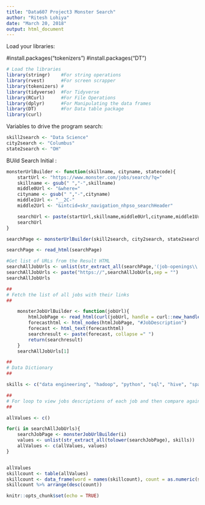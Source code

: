 ```yaml
---
title: "Data607 Project3 Monster Search"
author: "Ritesh Lohiya"
date: "March 20, 2018"
output: html_document
---
```


Load your libraries:

#install.packages("tokenizers")
#install.packages("DT")
```r
# Load the libraries
library(stringr)    #For string operations
library(rvest)      #For screen scrapper
library(tokenizers) #
library(tidyverse)  #For Tidyverse
library(RCurl)      #For File Operations
library(dplyr)      #For Manipulating the data frames
library(DT)         #For Data table package
library(curl)
```

Variables to drive the program search:

```r
skill2search <- "Data Science"
city2search <- "Columbus"
state2search <- "OH"
```

BUild Search Initial :

```r
monsterUrlBuilder <- function(skillname, cityname, statecode){
    startUrl <- "https://www.monster.com/jobs/search/?q="
    skillname <- gsub(" ","-",skillname)
    middle0Url <- "&where="
    cityname <- gsub(" ","-",cityname)
    middle1Url <- "__2C-"
    middle2Url <- "&intcid=skr_navigation_nhpso_searchHeader"

    searchUrl <- paste(startUrl,skillname,middle0Url,cityname,middle1Url,statecode,middle2Url, sep="")
    searchUrl
}

searchPage <- monsterUrlBuilder(skill2search, city2search, state2search)

searchPage <- read_html(searchPage)

#Get list of URLs from the Result HTML
searchAllJobUrls <- unlist(str_extract_all(searchPage,'(job-openings\\.monster\\.com\\/)\\w.[^\\"]+'))
searchAllJobUrls <- paste("https://",searchAllJobUrls,sep = "")
searchAllJobUrls    

##
# Fetch the list of all jobs with their links  
##

    monsterJobUrlBuilder <- function(jobUrl){
        htmlJobPage <- read_html(curl(jobUrl, handle = curl::new_handle("useragent" = "Mozilla/5.0")))
        forecasthtml <- html_nodes(htmlJobPage, "#JobDescription")
        forecast <- html_text(forecasthtml)
        searchresult <- paste(forecast, collapse =" ")
        return(searchresult)
    }
    searchAllJobUrls[1]
```   

```r
##
# Data Dictionary
## 

skills <- c("data engineering", "hadoop", "python", "sql", "hive", "spark", "kafka", "database", "big data", "statistic", "model", "math", "physics", "engineering", "finance", "quantitative", "matlab", " r ", "probability", "stochastic", "calculus", "design", "phd", "masters", "bachelors", "development", "scala", "oracle", "aws", "amazon", "google", "engine", "predict", "linear", "regression", "logistic", "seaborn", "ggplot", "shiny", "tensorflow", "nlp", "neuro", "language", "sas", "spss", "scipy", "numpy", "scikit", "dataset", "machine learning", "deep learning", "svm", "analytics", "clustering", "decision tree", "visualization", "math", "algorithms", "bayesian")
```


```r
##
# For loop to view jobs descriptions of each job and then compare against skills
## 

allValues <- c()

for(i in searchAllJobUrls){
    searchJobPage <- monsterJobUrlBuilder(i)
    values <- unlist(str_extract_all(tolower(searchJobPage), skills))
    allValues <- c(allValues, values) 
}


allValues
skillcount <- table(allValues)
skillcount <- data_frame(word = names(skillcount), count = as.numeric(skillcount))
skillcount %>% arrange(desc(count))
```

```r
knitr::opts_chunk$set(echo = TRUE)
```



